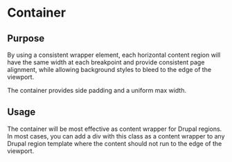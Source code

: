 
<Meta of={ContainerStories} />

# Container

## Purpose

By using a consistent wrapper element, each horizontal content region will have the same width at each breakpoint and provide consistent page alignment, while allowing background styles to bleed to the edge of the viewport.

The container provides side padding and a uniform max width.

## Usage

The container will be most effective as content wrapper for Drupal regions. In most cases, you can add a div with this class as a content wrapper to any Drupal region template where the content should not run to the edge of the viewport.

<Canvas of={ContainerStories.Default} />
<Controls of={ContainerStories.Default} />

